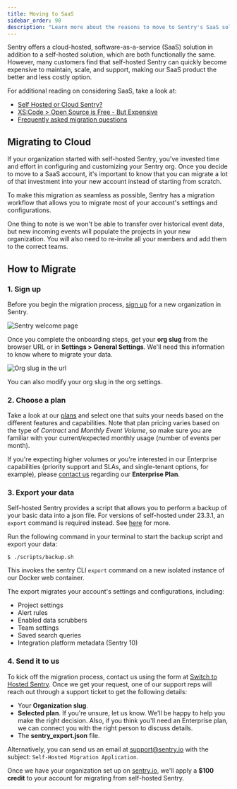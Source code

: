 ```yaml
---
title: Moving to SaaS
sidebar_order: 90
description: "Learn more about the reasons to move to Sentry's SaaS solution, which for many customers is less expensive to maintain, and easier to scale and support."
---
```


Sentry offers a cloud-hosted, software-as-a-service (SaaS) solution in addition to a self-hosted solution, which are both functionally the same. However, many customers find that self-hosted Sentry can quickly become expensive to maintain, scale, and support, making our SaaS product the better and less costly option.

For additional reading on considering SaaS, take a look at:

- [Self Hosted or Cloud Sentry?](https://sentry.io/_/resources/about-sentry/self-hosted-vs-cloud/)
- [XS:Code > Open Source is Free - But Expensive](https://dev.to/helad11/open-source-is-free-but-expensive-3h8a)
- [Frequently asked migration questions](https://sentry.io/from/self-hosted/)

## Migrating to Cloud

If your organization started with self-hosted Sentry, you've invested time and effort in configuring and customizing your Sentry org. Once you decide to move to a SaaS account, it's important to know that you can migrate a lot of that investment into your new account instead of starting from scratch.

To make this migration as seamless as possible, Sentry has a migration workflow that allows you to migrate most of your account's settings and configurations.

One thing to note is we won't be able to transfer over historical event data, but new incoming events will populate the projects in your new organization. You will also need to re-invite all your members and add them to the correct teams.

## How to Migrate

### 1. Sign up

Before you begin the migration process, [sign up](https://sentry.io/signup/) for a new organization in Sentry.

![Sentry welcome page](/product/accounts/migration/sign-up-welcome.png)

Once you complete the onboarding steps, get your **org slug** from the browser URL or in **Settings > General Settings**. We'll need this information to know where to migrate your data.

![Org slug in the url](/product/accounts/migration/org-slug.png)

<Note>

You can also modify your org slug in the org settings.

</Note>

### 2. Choose a plan

Take a look at our [plans](https://sentry.io/pricing/) and select one that suits your needs based on the different features and capabilities. Note that plan pricing varies based on the type of _Contract_ and _Monthly Event Volume_, so make sure you are familiar with your current/expected monthly usage (number of events per month).

If you're expecting higher volumes or you're interested in our Enterprise capabilities (priority support and SLAs, and single-tenant options, for example), please [contact us](https://sentry.io/contact/enterprise/) regarding our **Enterprise Plan**.

### 3. Export your data

Self-hosted Sentry provides a script that allows you to perform a backup of your basic data into a json file. For versions of self-hosted under 23.3.1, an `export` command is required instead. See [here](https://develop.sentry.dev/self-hosted/backup/) for more.

Run the following command in your terminal to start the backup script and export your data:

    $ ./scripts/backup.sh

This invokes the sentry CLI `export` command on a new isolated instance of our Docker web container.

The export migrates your account's settings and configurations, including:

- Project settings
- Alert rules
- Enabled data scrubbers
- Team settings
- Saved search queries
- Integration platform metadata (Sentry 10)

### 4. Send it to us

To kick off the migration process, contact us using the form at [Switch to Hosted Sentry](https://sentry.io/from/self-hosted/). Once we get your request, one of our support reps will reach out through a support ticket to get the following details:

- Your **Organization slug**.
- **Selected plan**. If you're unsure, let us know. We'll be happy to help you make the right decision. Also, if you think you'll need an Enterprise plan, we can connect you with the right person to discuss details.
- The **sentry_export.json** file.

Alternatively, you can send us an email at [support@sentry.io](mailto:support@sentry.io) with the subject: `Self-Hosted Migration Application`.

Once we have your organization set up on [sentry.io](https://sentry.io), we'll apply a **$100 credit** to your account for migrating from self-hosted Sentry.
